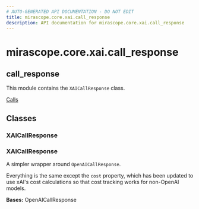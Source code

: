 ```yaml
---
# AUTO-GENERATED API DOCUMENTATION - DO NOT EDIT
title: mirascope.core.xai.call_response
description: API documentation for mirascope.core.xai.call_response
---
```


# mirascope.core.xai.call_response

## <ApiType type="Module" module="mirascope.core.xai.call_response" path="core/xai/call_response" symbolName="call_response" /> call_response

This module contains the `XAICallResponse` class.

<Info title="Usage">

[Calls](/docs/mirascope/learn/calls#handling-responses)

</Info>

## Classes

### XAICallResponse

### <ApiType type="Class" module="mirascope.core.xai.call_response" path="core/xai/call_response" symbolName="XAICallResponse" /> XAICallResponse

A simpler wrapper around `OpenAICallResponse`.

Everything is the same except the `cost` property, which has been updated to use
xAI's cost calculations so that cost tracking works for non-OpenAI models.

**Bases:** OpenAICallResponse



